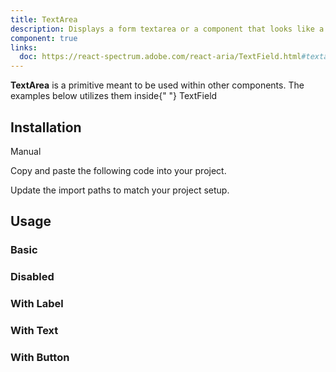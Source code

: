 ```yaml
---
title: TextArea
description: Displays a form textarea or a component that looks like a textarea.
component: true
links:
  doc: https://react-spectrum.adobe.com/react-aria/TextField.html#textarea
---
```


<Callout type="danger">
  <b>TextArea</b> is a primitive meant to be used within other components. The
  examples below utilizes them inside{" "}
  <Link href="../../../docs/components/textfield">TextField</Link>
</Callout>

<ComponentPreview name="textarea-demo" />

## Installation

<Tabs defaultValue="manual">

<TabsList>
  <TabsTrigger value="manual">Manual</TabsTrigger>
</TabsList>

<TabsContent value="manual">

<Steps>

<Step>Copy and paste the following code into your project.</Step>

<ComponentSource name="textarea" />

<Step>Update the import paths to match your project setup.</Step>

</Steps>

</TabsContent>

</Tabs>

## Usage

### Basic

<ComponentPreview name="textarea-demo" />

### Disabled

<ComponentPreview name="textarea-disabled" />

### With Label

<ComponentPreview name="textarea-with-label" className="[&_div.grid]:w-full" />

### With Text

<ComponentPreview name="textarea-with-text" />

### With Button

<ComponentPreview name="textarea-with-button" />
